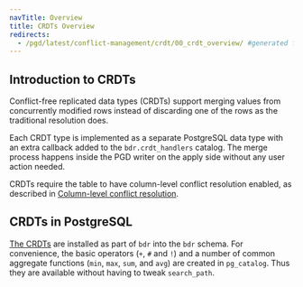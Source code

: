 ```yaml
---
navTitle: Overview
title: CRDTs Overview
redirects:
  - /pgd/latest/conflict-management/crdt/00_crdt_overview/ #generated for DOCS-1247-PGD-6.0-Docs
---
```


## Introduction to CRDTs

Conflict-free replicated data types (CRDTs) support merging values from concurrently modified rows instead of discarding one of the rows as the traditional resolution does.
 
Each CRDT type is implemented as a separate PostgreSQL data type with an extra callback added to the `bdr.crdt_handlers` catalog. The merge process happens inside the PGD writer on the apply side without any user action needed.

CRDTs require the table to have column-level conflict resolution enabled, as described in [Column-level conflict resolution](../column-level-conflicts/02_enabling_disabling.mdx).

## CRDTs in PostgreSQL

[The CRDTs](06_crdt-implemented) are installed as part of `bdr` into the `bdr` schema. For convenience, the basic operators (`+`, `#` and `!`) and a number of common aggregate functions (`min`, `max`, `sum`, and `avg`) are created in `pg_catalog`. Thus they are available without having to tweak `search_path`.

